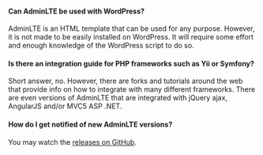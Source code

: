 #### Can AdminLTE be used with WordPress?

AdminLTE is an HTML template that can be used for any purpose. However, it is not made to be easily installed on WordPress. It will require some effort and enough knowledge of the WordPress script to do so.

#### Is there an integration guide for PHP frameworks such as Yii or Symfony?

Short answer, no. However, there are forks and tutorials around the web that provide info on how to integrate with many different frameworks. There are even versions of AdminLTE that are integrated with jQuery ajax, AngularJS and/or MVC5 ASP .NET.

#### How do I get notified of new AdminLTE versions?

You may watch the [releases on GitHub](https://github.com/ColorlibHQ/AdminLTE).
